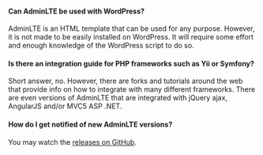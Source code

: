 #### Can AdminLTE be used with WordPress?

AdminLTE is an HTML template that can be used for any purpose. However, it is not made to be easily installed on WordPress. It will require some effort and enough knowledge of the WordPress script to do so.

#### Is there an integration guide for PHP frameworks such as Yii or Symfony?

Short answer, no. However, there are forks and tutorials around the web that provide info on how to integrate with many different frameworks. There are even versions of AdminLTE that are integrated with jQuery ajax, AngularJS and/or MVC5 ASP .NET.

#### How do I get notified of new AdminLTE versions?

You may watch the [releases on GitHub](https://github.com/ColorlibHQ/AdminLTE).
